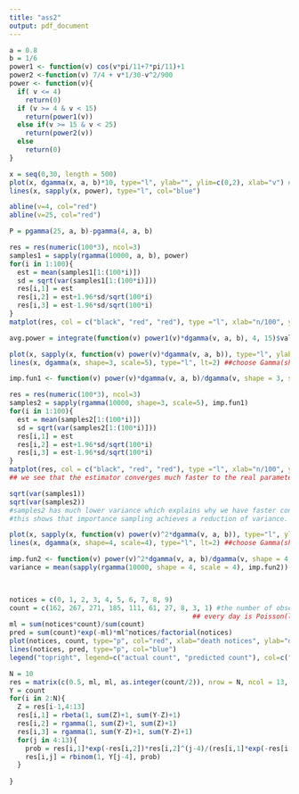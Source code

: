 ```yaml
---
title: "ass2"
output: pdf_document
---
```



```r
a = 0.8
b = 1/6
power1 <- function(v) cos(v*pi/11+7*pi/11)+1
power2 <-function(v) 7/4 + v*1/30-v^2/900
power <- function(v){
  if( v <= 4)
    return(0)
  if (v >= 4 & v < 15)
    return(power1(v))
  else if(v >= 15 & v < 25)
    return(power2(v))
  else
    return(0)
}

x = seq(0,30, length = 500)
plot(x, dgamma(x, a, b)*10, type="l", ylab="", ylim=c(0,2), xlab="v") #for scaling
lines(x, sapply(x, power), type="l", col="blue")

abline(v=4, col="red")
abline(v=25, col="red")

P = pgamma(25, a, b)-pgamma(4, a, b)

res = res(numeric(100*3), ncol=3)
samples1 = sapply(rgamma(10000, a, b), power)
for(i in 1:100){
  est = mean(samples1[1:(100*i)])
  sd = sqrt(var(samples1[1:(100*i)]))
  res[i,1] = est
  res[i,2] = est+1.96*sd/sqrt(100*i)
  res[i,3] = est-1.96*sd/sqrt(100*i)
}
matplot(res, col = c("black", "red", "red"), type ="l", xlab="n/100", ylim=c(0.25, 0.45))

avg.power = integrate(function(v) power1(v)*dgamma(v, a, b), 4, 15)$val+integrate(function(v) power2(v)*dgamma(v, a, b), 15, 25)$val

plot(x, sapply(x, function(v) power(v)*dgamma(v, a, b)), type="l", ylab="", ylim = c(0,0.07))
lines(x, dgamma(x, shape=3, scale=5), type="l", lt=2) ##choose Gamma(shape=3, scale=5) as instrumental density

imp.fun1 <- function(v) power(v)*dgamma(v, a, b)/dgamma(v, shape = 3, scale = 5)

res = res(numeric(100*3), ncol=3)
samples2 = sapply(rgamma(10000, shape=3, scale=5), imp.fun1)
for(i in 1:100){
  est = mean(samples2[1:(100*i)])
  sd = sqrt(var(samples2[1:(100*i)]))
  res[i,1] = est
  res[i,2] = est+1.96*sd/sqrt(100*i)
  res[i,3] = est-1.96*sd/sqrt(100*i)
}
matplot(res, col = c("black", "red", "red"), type ="l", xlab="n/100", ylim=c(0.25, 0.45))
## we see that the estimator converges much faster to the real parameter and that the CIs are narrower

sqrt(var(samples1))
sqrt(var(samples2))
#samples2 has much lower variance which explains why we have faster convergence
#this shows that importance sampling achieves a reduction of variance.

plot(x, sapply(x, function(v) power(v)^2*dgamma(v, a, b)), type="l", ylab="", ylim = c(0,0.07))
lines(x, dgamma(x, shape=4, scale=4), type="l", lt=2) ##choose Gamma(shape=4, scale=4) as instrumental density

imp.fun2 <- function(v) power(v)^2*dgamma(v, a, b)/dgamma(v, shape = 4, scale = 4)
variance = mean(sapply(rgamma(10000, shape = 4, scale = 4), imp.fun2))-mean(samples2)^2

     
```
```r
notices = c(0, 1, 2, 3, 4, 5, 6, 7, 8, 9)
count = c(162, 267, 271, 185, 111, 61, 27, 8, 3, 1) #the number of observations is sum(count). Assume nbr of deaths
                                              ## every day is Poisson(lambda)
ml = sum(notices*count)/sum(count)
pred = sum(count)*exp(-ml)*ml^notices/factorial(notices)
plot(notices, count, type="p", col="red", xlab="death notices", ylab="day count")
lines(notices, pred, type="p", col="blue")
legend("topright", legend=c("actual count", "predicted count"), col=c("red", "blue"), lw=c(1,1))

N = 10
res = matrix(c(0.5, ml, ml, as.integer(count/2)), nrow = N, ncol = 13, byrow=TRUE)
Y = count
for(i in 2:N){
  Z = res[i-1,4:13]
  res[i,1] = rbeta(1, sum(Z)+1, sum(Y-Z)+1)
  res[i,2] = rgamma(1, sum(Z)+1, sum(Z)+1)
  res[i,3] = rgamma(1, sum(Y-Z)+1, sum(Y-Z)+1)
  for(j in 4:13){
    prob = res[i,1]*exp(-res[i,2])*res[i,2]^(j-4)/(res[i,1]*exp(-res[i,2])*res[i,2]^(j-4)+(1-res[i,1])*exp(-res[i,3])*res[i,3]^(j-4))
    res[i,j] = rbinom(1, Y[j-4], prob)
  }
  
}

```


